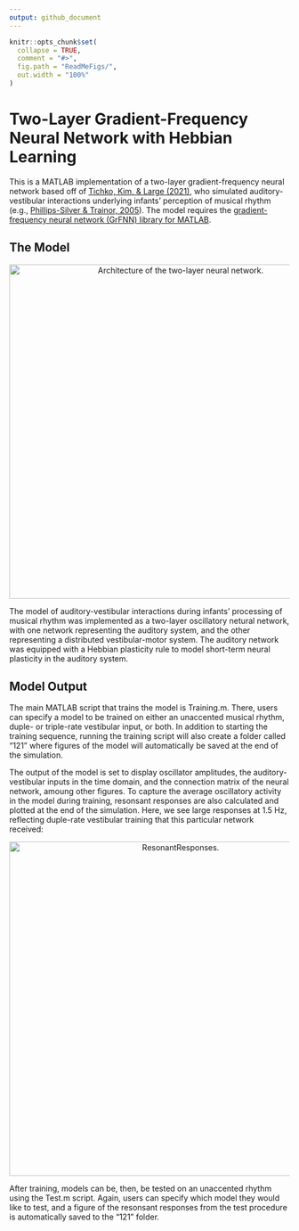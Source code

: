 ```yaml
---
output: github_document
---
```


<!-- README.md is generated from README.Rmd. Please edit that file -->

```r
knitr::opts_chunk$set(
  collapse = TRUE,
  comment = "#>",
  fig.path = "ReadMeFigs/",
  out.width = "100%"
)
```
# Two-Layer Gradient-Frequency Neural Network with Hebbian Learning

<!-- badges: start -->
<!-- badges: end -->

This is a MATLAB implementation of a two-layer gradient-frequency neural network based off of [Tichko, Kim, & Large (2021)](https://www.researchgate.net/publication/340967869_Bouncing_the_Network_A_Dynamical_Systems_Model_of_Auditory-Vestibular_Interactions_Underlying_Infants'_Perception_of_Musical_Rhythm), who simulated auditory-vestibular interactions underlying infants' perception of musical rhythm (e.g., [Phillips-Silver & Trainor, 2005](https://science.sciencemag.org/content/308/5727/1430.abstract?casa_token=7m08V2fNsVMAAAAA:xoGCt6u7BKMu6pMT7I71NHdZ8tjGIdVYiFBpyuhOYJXcZrYS1Phu0-v28g3jE0g_vFz9FYqDHH2zNw)). The model requires the [gradient-frequency neural network (GrFNN) library for MATLAB](https://github.com/MusicDynamicsLab/GrFNNToolbox).

## The Model

<p align="center">
<img src="ReadMeFigs/PhillipsSilver_Network.png" alt="Architecture of the two-layer neural network."
width="600px"></p>


The model of auditory-vestibular interactions during infants' processing of musical rhythm was implemented as a two-layer oscillatory netural network, with one network representing the auditory system, and the other representing a distributed vestibular-motor system. The auditory network was equipped with a Hebbian plasticity rule to model short-term neural plasticity in the auditory system.

## Model Output

The main MATLAB script that trains the model is Training.m. There, users can specify a model to be trained on either an unaccented musical rhythm, duple- or triple-rate vestibular input, or both. In addition to starting the training sequence, running the training script will also create a folder called "121" where figures of the model will automatically be saved at the end of the simulation. 


The output of the model is set to display oscillator amplitudes, the auditory-vestibular inputs in the time domain, and the connection matrix of the neural network, amoung other figures. To capture the average oscillatory activity in the model during training, resonsant responses are also calculated and plotted at the end of the simulation. Here, we see large responses at 1.5 Hz, reflecting duple-rate vestibular training that this particular network received:
<p align="center">
<img src="ReadMeFigs/ResonsantResponses.png" alt="ResonantResponses."
width="600px"></p>


After training, models can be, then, be tested on an unaccented rhythm using the Test.m script. Again, users can specify which model they would like to test, and a figure of the resonsant responses from the test procedure is automatically saved to the "121" folder.



  

